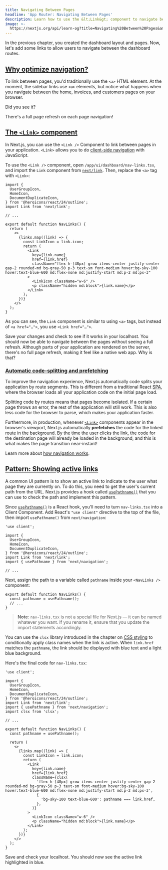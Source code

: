 ```yaml
---
title: Navigating Between Pages
headline: 'App Router: Navigating Between Pages'
description: Learn how to use the &lt;Link&gt; component to navigate between pages.
image: >-
  https://nextjs.org/api/learn-og?title=Navigating%20Between%20Pages&amp;chapter=5
---
```


In the previous chapter, you created the dashboard layout and pages. Now, let's add some links to allow users to navigate between the dashboard routes.

[Why optimize navigation?](#why-optimize-navigation)
----------------------------------------------------

To link between pages, you'd traditionally use the `<a>` HTML element. At the moment, the sidebar links use `<a>` elements, but notice what happens when you navigate between the home, invoices, and customers pages on your browser.

Did you see it?

There's a full page refresh on each page navigation!

[The `<Link>` component](#the-link-component)
---------------------------------------------

In Next.js, you can use the `<Link />` Component to link between pages in your application. `<Link>` allows you to do [client-side navigation](/docs/app/building-your-application/routing/linking-and-navigating#how-routing-and-navigation-works) with JavaScript.

To use the `<Link />` component, open `/app/ui/dashboard/nav-links.tsx`, and import the `Link` component from [`next/link`](/docs/app/api-reference/components/link). Then, replace the `<a>` tag with `<Link>`:

```tsx {6,16,23} filename="/app/ui/dashboard/nav-links.tsx"
import {
  UserGroupIcon,
  HomeIcon,
  DocumentDuplicateIcon,
} from '@heroicons/react/24/outline';
import Link from 'next/link';
 
// ...
 
export default function NavLinks() {
  return (
    <>
      {links.map((link) => {
        const LinkIcon = link.icon;
        return (
          <Link
            key={link.name}
            href={link.href}
            className="flex h-[48px] grow items-center justify-center gap-2 rounded-md bg-gray-50 p-3 text-sm font-medium hover:bg-sky-100 hover:text-blue-600 md:flex-none md:justify-start md:p-2 md:px-3"
          >
            <LinkIcon className="w-6" />
            <p className="hidden md:block">{link.name}</p>
          </Link>
        );
      })}
    </>
  );
}
```

As you can see, the `Link` component is similar to using `<a>` tags, but instead of `<a href="…">`, you use `<Link href="…">`.

Save your changes and check to see if it works in your localhost. You should now be able to navigate between the pages without seeing a full refresh. Although parts of your application are rendered on the server, there's no full page refresh, making it feel like a native web app. Why is that?

### [Automatic code-splitting and prefetching](#automatic-code-splitting-and-prefetching)

To improve the navigation experience, Next.js automatically code splits your application by route segments. This is different from a traditional React [SPA](https://nextjs.org/docs/app/building-your-application/upgrading/single-page-applications), where the browser loads all your application code on the initial page load.

Splitting code by routes means that pages become isolated. If a certain page throws an error, the rest of the application will still work. This is also less code for the browser to parse, which makes your application faster.

Furthermore, in production, whenever [`<Link>`](/docs/api-reference/next/link) components appear in the browser's viewport, Next.js automatically **prefetches** the code for the linked route in the background. By the time the user clicks the link, the code for the destination page will already be loaded in the background, and this is what makes the page transition near-instant!

Learn more about [how navigation works](/docs/app/building-your-application/routing/linking-and-navigating#how-routing-and-navigation-works).

[Pattern: Showing active links](#pattern-showing-active-links)
--------------------------------------------------------------

A common UI pattern is to show an active link to indicate to the user what page they are currently on. To do this, you need to get the user's current path from the URL. Next.js provides a hook called [`usePathname()`](/docs/app/api-reference/functions/use-pathname) that you can use to check the path and implement this pattern.

Since [`usePathname()`](https://nextjs.org/docs/app/api-reference/functions/use-pathname) is a React hook, you'll need to turn `nav-links.tsx` into a Client Component. Add React's `"use client"` directive to the top of the file, then import `usePathname()` from `next/navigation`:

```tsx {1,9} filename="/app/ui/dashboard/nav-links.tsx"
'use client';
 
import {
  UserGroupIcon,
  HomeIcon,
  DocumentDuplicateIcon,
} from '@heroicons/react/24/outline';
import Link from 'next/link';
import { usePathname } from 'next/navigation';
 
// ...
```

Next, assign the path to a variable called `pathname` inside your `<NavLinks />` component:

```tsx {2} filename="/app/ui/dashboard/nav-links.tsx"
export default function NavLinks() {
  const pathname = usePathname();
  // ...
}
```

> **Note**: `nav-links.tsx` is not a special file for Next.js — it can be named whatever you want. If you rename it, ensure that you update the import statements accordingly.

You can use the `clsx` library introduced in the chapter on [CSS styling](/learn/dashboard-app/css-styling) to conditionally apply class names when the link is active. When `link.href` matches the `pathname`, the link should be displayed with blue text and a light blue background.

Here's the final code for `nav-links.tsx`:

```tsx {10,25,26,27,28,29,30} filename="/app/ui/dashboard/nav-links.tsx"
'use client';
 
import {
  UserGroupIcon,
  HomeIcon,
  DocumentDuplicateIcon,
} from '@heroicons/react/24/outline';
import Link from 'next/link';
import { usePathname } from 'next/navigation';
import clsx from 'clsx';
 
// ...
 
export default function NavLinks() {
  const pathname = usePathname();
 
  return (
    <>
      {links.map((link) => {
        const LinkIcon = link.icon;
        return (
          <Link
            key={link.name}
            href={link.href}
            className={clsx(
              'flex h-[48px] grow items-center justify-center gap-2 rounded-md bg-gray-50 p-3 text-sm font-medium hover:bg-sky-100 hover:text-blue-600 md:flex-none md:justify-start md:p-2 md:px-3',
              {
                'bg-sky-100 text-blue-600': pathname === link.href,
              },
            )}
          >
            <LinkIcon className="w-6" />
            <p className="hidden md:block">{link.name}</p>
          </Link>
        );
      })}
    </>
  );
}
```

Save and check your localhost. You should now see the active link highlighted in blue.
